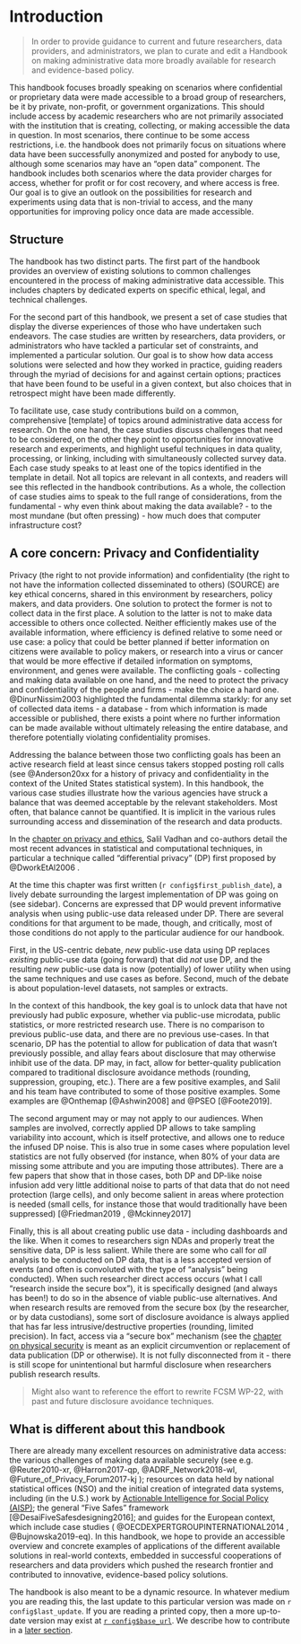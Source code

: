 # Introduction


> In order to provide guidance to current and future researchers, data providers, and administrators, we plan to curate and edit a Handbook on making administrative data more broadly available for research and evidence-based policy.

This handbook focuses broadly speaking on scenarios where confidential or proprietary data were made accessible to a broad group of researchers, be it by private, non-profit, or government organizations. This should include access by academic researchers who are not primarily associated with the institution that is creating, collecting, or making accessible the data in question. In most scenarios, there continue to be some access restrictions, i.e. the handbook does not primarily focus on situations where data have been successfully anonymized and posted for anybody to use, although some scenarios may have an "open data"  component. The handbook includes both scenarios where the data provider charges for access, whether for profit or for cost recovery, and where access is free. 
Our goal is to give an outlook on the possibilities for research and experiments using  data that is non-trivial to access, and the many opportunities for improving policy once data are made accessible.

## Structure

The handbook has two distinct parts. The first part of the handbook provides an overview of existing solutions to common challenges encountered in the process of making administrative data accessible. This includes chapters by dedicated experts on specific ethical, legal, and technical challenges. 

For the second part of this handbook, we present a set of case studies that display the diverse experiences of those who have undertaken such endeavors. The case studies are written by researchers, data providers, or administrators who have tackled a particular set of constraints, and implemented a particular solution. Our goal is  to show how data access solutions were selected and how they worked in practice, guiding readers through the myriad of decisions for and against certain options; practices that have been found to be useful in a given context, but also choices that in retrospect might have been made differently. 

To facilitate use, case study contributions build on a common, comprehensive [template] of topics around administrative data access for research. On the one hand, the case studies discuss challenges that need to be considered, on the other they point to opportunities for innovative research and experiments, and highlight useful techniques in data quality, processing, or linking, including with simultaneously collected survey data. Each case study speaks to at least one of the topics identified in the template in detail. Not all topics are relevant in all contexts, and readers will see this reflected in the handbook contributions. As a whole, the collection of case studies aims to speak to the full range of  considerations, from the fundamental - why even think about making the data available? - to the most mundane (but often pressing) - how much does that computer infrastructure cost? 



## A core concern: Privacy and Confidentiality

Privacy (the right to not provide information) and confidentiality (the right to not have the information collected disseminated to others) (SOURCE) are key ethical concerns, shared in this environment by researchers, policy makers, and data providers. One solution to protect the former is not to collect data in the first place. A solution to the latter is not to make data accessible to others once collected. Neither efficiently makes use of the available information, where efficiency is defined relative to some need or use case: a policy that could be better planned if better information on citizens were available to policy makers, or research into a virus or cancer that would be more effective if detailed information on symptoms, environment, and genes were available. The conflicting goals - collecting and making data available on one hand, and the need to protect the privacy and confidentiality of the people and firms - make the choice a hard one. @DinurNissim2003 highlighted the fundamental dilemma starkly: for any set of collected data items - a database - from which information is made accessible or published, there exists a point where no further information can be made available without ultimately releasing the entire database, and therefore potentially violating confidentiality promises. 

Addressing the balance between those two conflicting goals has been an active research field at least since census takers stopped posting roll calls (see @Anderson20xx for a history of privacy and confidentiality in the context of the United States statistical system). In this handbook, the various case studies illustrate how the various agencies have struck a balance that was deemed acceptable by the relevant stakeholders. Most often, that balance cannot be quantified. It is implicit in the various rules surrounding access and dissemination of the research and data products. 

In the [chapter on privacy and ethics](#privacy-ethics), Salil Vadhan and co-authors detail the most recent advances in statistical and computational techniques, in particular a technique called "differential privacy" (DP) first proposed by @DworkEtAl2006 . 

At the time this chapter was first written (`r config$first_publish_date`), a lively debate surrounding the largest implementation of DP was going on (see sidebar). Concerns are expressed that  DP would prevent informative analysis when using public-use data released under DP. There are several conditions for that argument to be made, though, and critically, most of those conditions do not apply to the particular audience for our handbook.

First, in the US-centric debate, *new* public-use data using DP  replaces *existing* public-use data (going forward) that did *not* use DP, and the resulting *new* public-use data is now (potentially) of lower utility when using the same techniques and use cases as before.  Second, much of the debate is about population-level datasets, not samples or extracts.

In the context of this handbook, the key goal is to unlock data that have not previously had public exposure, whether via public-use microdata, public statistics, or more restricted research use. There is no comparison to previous public-use data, and there are no previous use-cases. In that scenario, DP has the potential to allow for publication of data that wasn't previously possible, and allay fears about disclosure that may otherwise inhibit use of the data. DP may, in fact, allow for better-quality publication compared to traditional disclosure avoidance methods (rounding, suppression, grouping, etc.). There are a few positive examples, and Salil and his team have contributed to some of those positive examples. Some examples are @Onthemap [@Ashwin2008] and @PSEO [@Foote2019].

The second argument may or may not apply to our audiences. When samples are involved, correctly applied DP allows to take sampling variability into account, which is itself protective, and allows one to reduce the infused DP noise. This is also true in some cases where population level statistics are not fully observed (for instance, when 80% of your data are missing some attribute and you are imputing those attributes). There are a few papers that show that in those cases, both DP and DP-like noise infusion add very little additional noise to parts of that data that do not need protection (large cells), and only become salient in areas where protection is needed (small cells, for instance those that would traditionally have been suppressed) [@Friedman2019 , @Mckinney2017]

Finally, this is all about creating public use data - including dashboards and the like. When it comes to researchers sign NDAs and properly treat the sensitive data, DP is less salient. While there are some who call for *all* analysis to be conducted on DP data, that is a less accepted version of events (and often is convoluted with the type of "analysis" being conducted). When such researcher direct access occurs (what I call "research inside the secure box"), it is specifically designed (and always has been!) to do so in the absence of viable public-use alternatives. And when research results are removed from the secure box (by the researcher, or by data custodians), some sort of disclosure avoidance is always applied that has far less intrusive/destructive properties (rounding, limited precision). In fact, access via a "secure box" mechanism (see the [chapter on physical security](#physical-security) is meant as an explicit circumvention or replacement of data publication (DP or otherwise). It is not fully disconnected from it - there is still scope for unintentional but harmful disclosure when researchers publish research results. 

> Might also want to reference the effort to rewrite FCSM WP-22, with past and future disclosure avoidance techniques.

## What is different about this handbook

There are already many excellent resources on administrative data access: the various challenges of making data available securely  (see e.g. @Reuter2010-xr, @Harron2017-qp,  @ADRF_Network2018-wl,  @Future_of_Privacy_Forum2017-kj ); resources on data held by national statistical offices (NSO) and the initial creation of integrated data systems, including (in the U.S.) work by [Actionable Intelligence for Social Policy (AISP)](https://www.aisp.upenn.edu/); the general "Five Safes" framework [@DesaiFiveSafesdesigning2016]; and guides for the European context, which include case studies ( @OECDEXPERTGROUPINTERNATIONAL2014 , @Bujnowska2019-eq). 
In this handbook, we hope to provide an accessible overview and concrete examples of applications of the different available solutions in real-world contexts, embedded in successful cooperations of researchers and data providers which pushed the research frontier and contributed to innovative, evidence-based policy solutions.

The handbook is also meant to be a dynamic resource. In whatever medium you are reading this, the last update to this particular version was made on `r  config$last_update`. If you are reading a printed copy, then a more up-to-date version may exist at [`r config$base_url`](`r config$base_url`). We describe how to contribute in a [later section](#Contributing).

